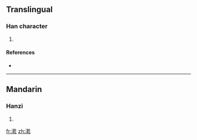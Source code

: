 ==Translingual==

===Han character===
{{Han char|rn=85|rad=水|as=11|sn=14|four=3811<sub>7</sub>|canj=水十十弓 (EJJN)}}

# {{defn|Han|sort=水11}}

====References====
* {{Han ref|kx=0646.270|dkj=18161|dj=1056.070|hdz=31716.030|uh=6F27|ud=28455|bh=E279|bd=57977}}

----

==Mandarin==

===Hanzi===
{{cmn-hanzi|pin=[[qián]] ([[qian2]])|wg=ch'ien<sup>2</sup>}}

# {{defn|Mandarin}}

[[fr:漧]]
[[zh:漧]]